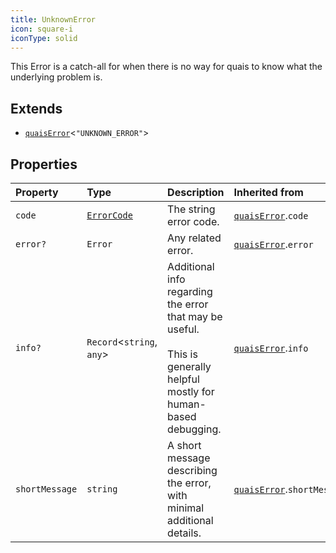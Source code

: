 ```yaml
---
title: UnknownError
icon: square-i
iconType: solid
---
```


This Error is a catch-all for when there is no way for quais to know what the underlying problem is.

## Extends

- [`quaisError`](/content/interfaces/quaisError)\<`"UNKNOWN_ERROR"`\>

## Properties

| Property | Type | Description | Inherited from |
| :------ | :------ | :------ | :------ |
| `code` | [`ErrorCode`](/content/type-aliases/ErrorCode) | The string error code. | [`quaisError`](/content/interfaces/quaisError).`code` |
| `error?` | `Error` | Any related error. | [`quaisError`](/content/interfaces/quaisError).`error` |
| `info?` | `Record`\<`string`, `any`\> | Additional info regarding the error that may be useful.<br /><br />This is generally helpful mostly for human-based debugging. | [`quaisError`](/content/interfaces/quaisError).`info` |
| `shortMessage` | `string` | A short message describing the error, with minimal additional details. | [`quaisError`](/content/interfaces/quaisError).`shortMessage` |

